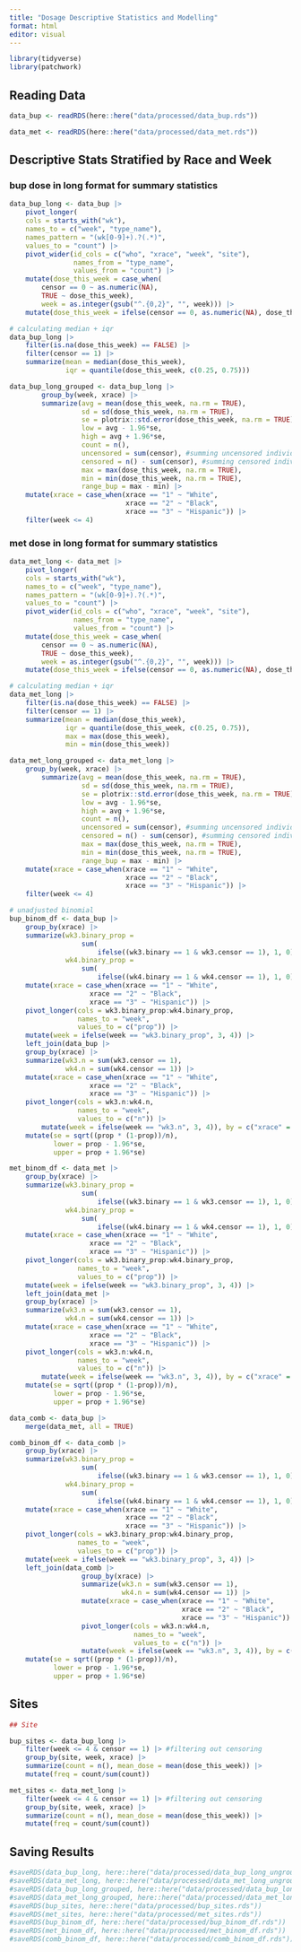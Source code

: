 ```yaml
---
title: "Dosage Descriptive Statistics and Modelling"
format: html
editor: visual
---
```


```r
library(tidyverse)
library(patchwork)
```

## Reading Data

```r
data_bup <- readRDS(here::here("data/processed/data_bup.rds")) 

data_met <- readRDS(here::here("data/processed/data_met.rds"))
```

## Descriptive Stats Stratified by Race and Week

### bup dose in long format for summary statistics

```r
data_bup_long <- data_bup |>
    pivot_longer(
    cols = starts_with("wk"),
    names_to = c("week", "type_name"),
    names_pattern = "(wk[0-9]+).?(.*)",
    values_to = "count") |>
    pivot_wider(id_cols = c("who", "xrace", "week", "site"),
                names_from = "type_name",
                values_from = "count") |>
    mutate(dose_this_week = case_when(
        censor == 0 ~ as.numeric(NA),
        TRUE ~ dose_this_week),
        week = as.integer(gsub("^.{0,2}", "", week))) |>
    mutate(dose_this_week = ifelse(censor == 0, as.numeric(NA), dose_this_week))

# calculating median + iqr
data_bup_long |>
    filter(is.na(dose_this_week) == FALSE) |>
    filter(censor == 1) |>
    summarize(mean = median(dose_this_week),
              iqr = quantile(dose_this_week, c(0.25, 0.75)))

data_bup_long_grouped <- data_bup_long |>
        group_by(week, xrace) |>
        summarize(avg = mean(dose_this_week, na.rm = TRUE),
                  sd = sd(dose_this_week, na.rm = TRUE),
                  se = plotrix::std.error(dose_this_week, na.rm = TRUE),
                  low = avg - 1.96*se,
                  high = avg + 1.96*se,
                  count = n(),
                  uncensored = sum(censor), #summing uncensored individuals
                  censored = n() - sum(censor), #summing censored individuals
                  max = max(dose_this_week, na.rm = TRUE),
                  min = min(dose_this_week, na.rm = TRUE),
                  range_bup = max - min) |>
    mutate(xrace = case_when(xrace == "1" ~ "White",
                             xrace == "2" ~ "Black",
                             xrace == "3" ~ "Hispanic")) |>
    filter(week <= 4)
```

### met dose in long format for summary statistics

```r
data_met_long <- data_met |>
    pivot_longer(
    cols = starts_with("wk"),
    names_to = c("week", "type_name"),
    names_pattern = "(wk[0-9]+).?(.*)",
    values_to = "count") |>
    pivot_wider(id_cols = c("who", "xrace", "week", "site"),
                names_from = "type_name",
                values_from = "count") |>
    mutate(dose_this_week = case_when(
        censor == 0 ~ as.numeric(NA),
        TRUE ~ dose_this_week),
        week = as.integer(gsub("^.{0,2}", "", week))) |>
    mutate(dose_this_week = ifelse(censor == 0, as.numeric(NA), dose_this_week))

# calculating median + iqr
data_met_long |>
    filter(is.na(dose_this_week) == FALSE) |>
    filter(censor == 1) |>
    summarize(mean = median(dose_this_week),
              iqr = quantile(dose_this_week, c(0.25, 0.75)),
              max = max(dose_this_week), 
              min = min(dose_this_week))

data_met_long_grouped <- data_met_long |>
    group_by(week, xrace) |>
        summarize(avg = mean(dose_this_week, na.rm = TRUE),
                  sd = sd(dose_this_week, na.rm = TRUE),
                  se = plotrix::std.error(dose_this_week, na.rm = TRUE),
                  low = avg - 1.96*se,
                  high = avg + 1.96*se,
                  count = n(),
                  uncensored = sum(censor), #summing uncensored individuals
                  censored = n() - sum(censor), #summing censored individuals
                  max = max(dose_this_week, na.rm = TRUE),
                  min = min(dose_this_week, na.rm = TRUE),
                  range_bup = max - min) |>
    mutate(xrace = case_when(xrace == "1" ~ "White",
                             xrace == "2" ~ "Black",
                             xrace == "3" ~ "Hispanic")) |>
    filter(week <= 4)
```

```r
# unadjusted binomial
bup_binom_df <- data_bup |>
    group_by(xrace) |>
    summarize(wk3.binary_prop = 
                  sum(
                      ifelse((wk3.binary == 1 & wk3.censor == 1), 1, 0))/sum(wk3.censor == 1),
              wk4.binary_prop = 
                  sum(
                      ifelse((wk4.binary == 1 & wk4.censor == 1), 1, 0))/sum(wk4.censor == 1)) |>
    mutate(xrace = case_when(xrace == "1" ~ "White",
                    xrace == "2" ~ "Black",
                    xrace == "3" ~ "Hispanic")) |>
    pivot_longer(cols = wk3.binary_prop:wk4.binary_prop,
                 names_to = "week",
                 values_to = c("prop")) |>
    mutate(week = ifelse(week == "wk3.binary_prop", 3, 4)) |>
    left_join(data_bup |>
    group_by(xrace) |>
    summarize(wk3.n = sum(wk3.censor == 1),
              wk4.n = sum(wk4.censor == 1)) |>
    mutate(xrace = case_when(xrace == "1" ~ "White",
                    xrace == "2" ~ "Black",
                    xrace == "3" ~ "Hispanic")) |>
    pivot_longer(cols = wk3.n:wk4.n,
                 names_to = "week",
                 values_to = c("n")) |>
        mutate(week = ifelse(week == "wk3.n", 3, 4)), by = c("xrace" = "xrace", "week" = "week")) |>
    mutate(se = sqrt((prop * (1-prop))/n),
           lower = prop - 1.96*se,
           upper = prop + 1.96*se)

met_binom_df <- data_met |>
    group_by(xrace) |>
    summarize(wk3.binary_prop = 
                  sum(
                      ifelse((wk3.binary == 1 & wk3.censor == 1), 1, 0))/sum(wk3.censor == 1),
              wk4.binary_prop = 
                  sum(
                      ifelse((wk4.binary == 1 & wk4.censor == 1), 1, 0))/sum(wk4.censor == 1)) |>
    mutate(xrace = case_when(xrace == "1" ~ "White",
                    xrace == "2" ~ "Black",
                    xrace == "3" ~ "Hispanic")) |>
    pivot_longer(cols = wk3.binary_prop:wk4.binary_prop,
                 names_to = "week",
                 values_to = c("prop")) |>
    mutate(week = ifelse(week == "wk3.binary_prop", 3, 4)) |>
    left_join(data_met |>
    group_by(xrace) |>
    summarize(wk3.n = sum(wk3.censor == 1),
              wk4.n = sum(wk4.censor == 1)) |>
    mutate(xrace = case_when(xrace == "1" ~ "White",
                    xrace == "2" ~ "Black",
                    xrace == "3" ~ "Hispanic")) |>
    pivot_longer(cols = wk3.n:wk4.n,
                 names_to = "week",
                 values_to = c("n")) |>
        mutate(week = ifelse(week == "wk3.n", 3, 4)), by = c("xrace" = "xrace", "week" = "week")) |>
    mutate(se = sqrt((prop * (1-prop))/n),
           lower = prop - 1.96*se,
           upper = prop + 1.96*se)
```

```r
data_comb <- data_bup |>
    merge(data_met, all = TRUE)

comb_binom_df <- data_comb |>
    group_by(xrace) |>
    summarize(wk3.binary_prop = 
                  sum(
                      ifelse((wk3.binary == 1 & wk3.censor == 1), 1, 0))/sum(wk3.censor == 1),
              wk4.binary_prop = 
                  sum(
                      ifelse((wk4.binary == 1 & wk4.censor == 1), 1, 0))/sum(wk4.censor == 1)) |>
    mutate(xrace = case_when(xrace == "1" ~ "White",
                             xrace == "2" ~ "Black",
                             xrace == "3" ~ "Hispanic")) |>
    pivot_longer(cols = wk3.binary_prop:wk4.binary_prop,
                 names_to = "week",
                 values_to = c("prop")) |>
    mutate(week = ifelse(week == "wk3.binary_prop", 3, 4)) |>
    left_join(data_comb |>
                  group_by(xrace) |>
                  summarize(wk3.n = sum(wk3.censor == 1),
                            wk4.n = sum(wk4.censor == 1)) |>
                  mutate(xrace = case_when(xrace == "1" ~ "White",
                                           xrace == "2" ~ "Black",
                                           xrace == "3" ~ "Hispanic")) |>
                  pivot_longer(cols = wk3.n:wk4.n,
                               names_to = "week",
                               values_to = c("n")) |>
                  mutate(week = ifelse(week == "wk3.n", 3, 4)), by = c("xrace" = "xrace", "week" = "week")) |>
    mutate(se = sqrt((prop * (1-prop))/n),
           lower = prop - 1.96*se,
           upper = prop + 1.96*se)
```

## Sites

```r
## Site

bup_sites <- data_bup_long |>
    filter(week <= 4 & censor == 1) |> #filtering out censoring
    group_by(site, week, xrace) |>
    summarize(count = n(), mean_dose = mean(dose_this_week)) |>
    mutate(freq = count/sum(count))

met_sites <- data_met_long |>
    filter(week <= 4 & censor == 1) |> #filtering out censoring
    group_by(site, week, xrace) |>
    summarize(count = n(), mean_dose = mean(dose_this_week)) |>
    mutate(freq = count/sum(count))
```

## Saving Results

```r
#saveRDS(data_bup_long, here::here("data/processed/data_bup_long_ungrouped.rds"))
#saveRDS(data_met_long, here::here("data/processed/data_met_long_ungrouped.rds"))
#saveRDS(data_bup_long_grouped, here::here("data/processed/data_bup_long.rds"))
#saveRDS(data_met_long_grouped, here::here("data/processed/data_met_long.rds"))
#saveRDS(bup_sites, here::here("data/processed/bup_sites.rds"))
#saveRDS(met_sites, here::here("data/processed/met_sites.rds"))
#saveRDS(bup_binom_df, here::here("data/processed/bup_binom_df.rds"))
#saveRDS(met_binom_df, here::here("data/processed/met_binom_df.rds"))
#saveRDS(comb_binom_df, here::here("data/processed/comb_binom_df.rds"))
```
